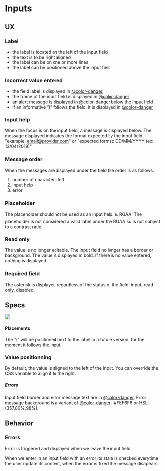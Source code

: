 
<Meta title="Molecules/Inputs/mg-input" />

# Inputs

## UX

### Label

- the label is located on the left of the input field
- the text is to be right aligned
- the label can be on one or more lines
- the label can be positioned above the input field

### Incorrect value entered

- the field label is displayed in [@color-danger](?path=/docs/style-colors--page)
- the frame of the input field is displayed in [@color-danger](?path=/docs/style-colors--page)
- an alert message is displayed in [@color-danger](?path=/docs/style-colors--page) below the input field
- if an informative "i" follows the field, it is displayed in [@color-danger](?path=/docs/style-colors--page)

### Input help

When the focus is on the input field, a message is displayed below.
The message displayed indicates the format expected by the input field "example: email@provider.com" or "expected format: DD/MM/YYYY (ex: 13/04/2019)"

### Message order

When the messages are displayed under the field the order is as follows:

1. number of characters left
2. input help
3. error

### Placeholder

The placeholder should not be used as an input help.
♿ RGAA: The placeholder is not considered a valid label under the RGAA so is not subject to a contrast ratio.

### Read only

The value is no longer editable.
The input field no longer has a border or background.
The value is displayed in bold.
If there is no value entered, nothing is displayed.

### Required field

The asterisk is displayed regardless of the status of the field: input, read-only, disabled.

## Specs

![](./inputs/doc/img/mg-input-base.png)

#### Placements

The "i" will be positioned next to the label in a future version, for the moment it follows the input.

### Value positionning

By default, the value is aligned to the left of the input. You can override the CSS variable to align it to the right.

##### Errors

Input field border and error message text are in [@color-danger](?path=/docs/style-colors--page).
Error message background is a variant of [@color-danger](?path=/docs/style-colors--page) : #FEF6F6 or HSL (357,80%,98%).

## Behavior

### Errors

Error is triggered and displayed when we leave the input field.

When we enter in an input field with an error its state is checked everytime the user update its content, when the error is fixed the message disapears.

